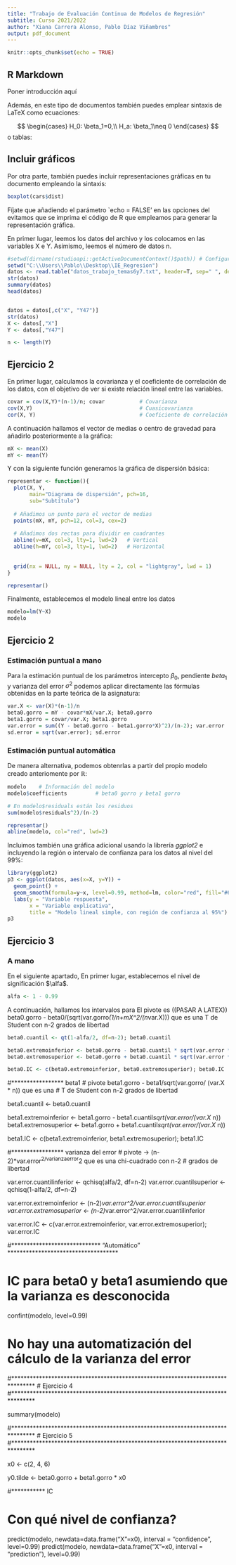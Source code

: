 ```yaml
---
title: "Trabajo de Evaluación Continua de Modelos de Regresión"
subtitle: Curso 2021/2022
author: "Xiana Carrera Alonso, Pablo Díaz Viñambres"
output: pdf_document
---
```


```r
knitr::opts_chunk$set(echo = TRUE)
```

## R Markdown

Poner introducción aquí


Además, en este tipo de documentos también puedes emplear sintaxis de LaTeX como ecuaciones:

$$
\begin{cases}
H_0: \beta_1=0,\\
H_a: \beta_1\neq 0
\end{cases}
$$
o tablas:
\begin{center}
\begin{tabular}{ |c c c| }
 \hline
 celda1 & celda2 & celda3 \\
 \hline
 celda4 & celda5 & celda6 \\  
 celda7 & celda8 & celda9 \\   
  \hline
\end{tabular}
\end{center}


## Incluir gráficos

Por otra parte, también puedes incluir representaciones gráficas en tu documento empleando la sintaxis:

```r
boxplot(cars$dist)
```

Fíjate que añadiendo el parámetro `echo = FALSE' en las opciones del \emph{chuck} evitamos que se imprima el código de R que empleamos para generar la representación gráfica.


En primer lugar, leemos los datos del archivo y los colocamos en las variables X e Y.
Asimismo, leemos el número de datos n.

```r
#setwd(dirname(rstudioapi::getActiveDocumentContext()$path)) # Configurar wd a la carpeta actual (solo en RStudio) 
setwd("C:\\Users\\Pablo\\Desktop\\IE_Regresion")
datos <- read.table("datos_trabajo_temas6y7.txt", header=T, sep=" ", dec=".")
str(datos)
summary(datos)
head(datos)


datos = datos[,c("X", "Y47")]
str(datos)
X <- datos[,"X"]
Y <- datos[,"Y47"]

n <- length(Y)
```

## Ejercicio 2
En primer lugar, calculamos la covarianza y el coeficiente de correlación de los datos,
con el objetivo de ver si existe relación lineal entre las variables.

```r
covar = cov(X,Y)*(n-1)/n; covar           # Covarianza
cov(X,Y)                                  # Cuasicovarianza
cor(X, Y)                                 # Coeficiente de correlación
```

A  continuación hallamos el vector de medias o centro de gravedad 
para añadirlo posteriormente a la gráfica:

```r
mX <- mean(X)
mY <- mean(Y)
```

Y con la siguiente función generamos la gráfica de dispersión básica:

```r
representar <- function(){
  plot(X, Y,
       main="Diagrama de dispersión", pch=16,
       sub="Subtítulo")
  
  # Añadimos un punto para el vector de medias
  points(mX, mY, pch=12, col=3, cex=2)
  
  # Añadimos dos rectas para dividir en cuadrantes
  abline(v=mX, col=3, lty=1, lwd=2)   # Vertical
  abline(h=mY, col=3, lty=1, lwd=2)   # Horizontal
  
  
  grid(nx = NULL, ny = NULL, lty = 2, col = "lightgray", lwd = 1)
}

representar()
```

Finalmente, establecemos el modelo lineal entre los datos 
```r
modelo=lm(Y~X)
modelo
```

## Ejercicio 2
### Estimación puntual a mano
Para la estimación puntual de los parámetros intercepto $\beta_0$, pendiente
$beta_1$ y varianza del error $\sigma^2$ podemos aplicar directamente las fórmulas
obtenidas en la parte teórica de la asignatura:
```r
var.X <- var(X)*(n-1)/n
beta0.gorro = mY - covar*mX/var.X; beta0.gorro
beta1.gorro = covar/var.X; beta1.gorro
var.error = sum((Y - beta0.gorro - beta1.gorro*X)^2)/(n-2); var.error
sd.error = sqrt(var.error); sd.error
```

### Estimación puntual automática
De manera alternativa, podemos obtenrlas a partir del propio modelo creado anteriomente por $\mathbb{R}$:
```r
modelo    # Información del modelo
modelo$coefficients         # beta0 gorro y beta1 gorro

# En modelo$residuals están los residuos
sum(modelo$residuals^2)/(n-2)
```


```r
representar()
abline(modelo, col="red", lwd=2)
```

Incluimos también una gráfica adicional usando la librería _ggplot2_ e incluyendo la región
o intervalo de confianza para los datos al nivel del 99%:
```r
library(ggplot2)
p3 <- ggplot(datos, aes(x=X, y=Y)) +
  geom_point() +
  geom_smooth(formula=y~x, level=0.99, method=lm, color="red", fill="#666666", se=TRUE) + 
  labs(y = "Variable respuesta",
       x = "Variable explicativa",
       title = "Modelo lineal simple, con región de confianza al 95%")
p3
```

## Ejercicio 3
### A mano
En el siguiente apartado, En primer lugar, establecemos el nivel de significación $\alfa$.
```r
alfa <- 1 - 0.99
```

A continuación, hallamos los intervalos para 
El pivote es ((PASAR A LATEX)) beta0.gorro - beta0/(sqrt(var.gorro*(1/n+mX^2/(n*var.X))) que es una
T de Student con n-2 grados de libertad

```r
beta0.cuantil <- qt(1-alfa/2, df=n-2); beta0.cuantil

beta0.extremoinferior <- beta0.gorro - beta0.cuantil * sqrt(var.error * (1/n + mX^2/(n*var.X)))
beta0.extremosuperior <- beta0.gorro + beta0.cuantil * sqrt(var.error * (1/n + mX^2/(n*var.X)))

beta0.IC <- c(beta0.extremoinferior, beta0.extremosuperior); beta0.IC
```

#***************** beta1
# pivote beta1.gorro - beta1/sqrt(var.gorro/ (var.X * n)) que es una
# T de Student con n-2 grados de libertad

beta1.cuantil <- beta0.cuantil

beta1.extremoinferior <- beta1.gorro - beta1.cuantil*sqrt(var.error/(var.X * n))
beta1.extremosuperior <- beta1.gorro + beta1.cuantil*sqrt(var.error/(var.X * n))

beta1.IC <- c(beta1.extremoinferior, beta1.extremosuperior); beta1.IC


#***************** varianza del error
# pivote -> (n-2)*var.error^2/varianzaerror^2 que es una chi-cuadrado con n-2
# grados de libertad

var.error.cuantilinferior <- qchisq(alfa/2, df=n-2)
var.error.cuantilsuperior <- qchisq(1-alfa/2, df=n-2)

var.error.extremoinferior <- (n-2)*var.error^2/var.error.cuantilsuperior
var.error.extremosuperior <- (n-2)*var.error^2/var.error.cuantilinferior

var.error.IC <- c(var.error.extremoinferior, var.error.extremosuperior); var.error.IC


#***************************** "Automático" ************************************

# IC para beta0 y beta1 asumiendo que la varianza es desconocida
confint(modelo, level=0.99)

# No hay una automatización del cálculo de la varianza del error



#*******************************************************************************
# Ejercicio 4
#*******************************************************************************

summary(modelo)


#*******************************************************************************
# Ejercicio 5
#*******************************************************************************

x0 <- c(2, 4, 6)

y0.tilde <- beta0.gorro + beta1.gorro * x0


#*********** IC







# Con qué nivel de confianza?
predict(modelo, newdata=data.frame("X"=x0), interval = "confidence", level=0.99)
predict(modelo, newdata=data.frame("X"=x0, interval = "prediction"), level=0.99)











